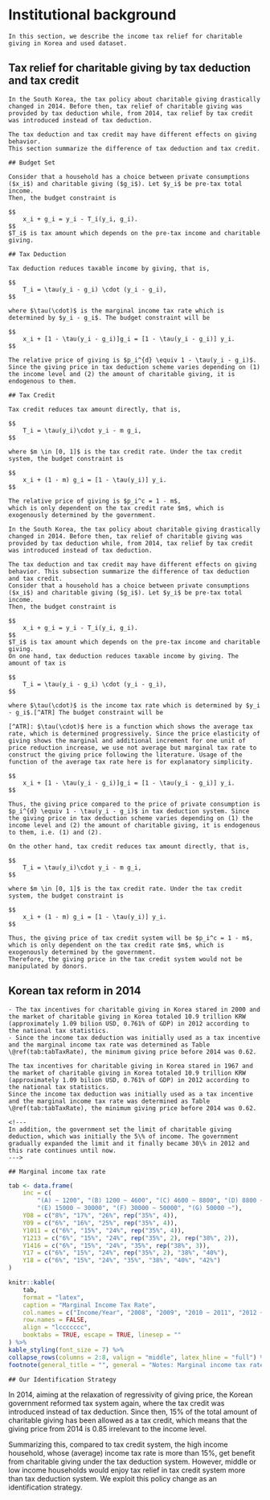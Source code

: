 
# Institutional background

```asis
In this section, we describe the income tax relief for charitable giving in Korea and used dataset.
```

## Tax relief for charitable giving by tax deduction and tax credit

```asis
In the South Korea, the tax policy about charitable giving drastically changed in 2014. Before then, tax relief of charitable giving was provided by tax deduction while, from 2014, tax relief by tax credit was introduced instead of tax deduction. 

The tax deduction and tax credit may have different effects on giving behavior. 
This section summarize the difference of tax deduction and tax credit.

## Budget Set

Consider that a household has a choice between private consumptions ($x_i$) and charitable giving ($g_i$). Let $y_i$ be pre-tax total income.
Then, the budget constraint is 

$$
    x_i + g_i = y_i - T_i(y_i, g_i).
$$
$T_i$ is tax amount which depends on the pre-tax income and charitable giving.

## Tax Deduction

Tax deduction reduces taxable income by giving, that is,

$$
    T_i = \tau(y_i - g_i) \cdot (y_i - g_i),
$$

where $\tau(\cdot)$ is the marginal income tax rate which is determined by $y_i - g_i$. The budget constraint will be 

$$
    x_i + [1 - \tau(y_i - g_i)]g_i = [1 - \tau(y_i - g_i)] y_i.
$$

The relative price of giving is $p_i^{d} \equiv 1 - \tau(y_i - g_i)$.
Since the giving price in tax deduction scheme varies depending on (1) the income level and (2) the amount of charitable giving, it is endogenous to them.

## Tax Credit

Tax credit reduces tax amount directly, that is,

$$
    T_i = \tau(y_i)\cdot y_i - m g_i,
$$

where $m \in [0, 1]$ is the tax credit rate. Under the tax credit system, the budget constraint is 

$$
    x_i + (1 - m) g_i = [1 - \tau(y_i)] y_i.
$$

The relative price of giving is $p_i^c = 1 - m$, 
which is only dependent on the tax credit rate $m$, which is exogenously determined by the government.
```

```asis
In the South Korea, the tax policy about charitable giving drastically changed in 2014. Before then, tax relief of charitable giving was provided by tax deduction while, from 2014, tax relief by tax credit was introduced instead of tax deduction. 

The tax deduction and tax credit may have different effects on giving behavior. This subsection summarize the difference of tax deduction and tax credit.
Consider that a household has a choice between private consumptions ($x_i$) and charitable giving ($g_i$). Let $y_i$ be pre-tax total income.
Then, the budget constraint is 

$$
    x_i + g_i = y_i - T_i(y_i, g_i).
$$
$T_i$ is tax amount which depends on the pre-tax income and charitable giving.
On one hand, tax deduction reduces taxable income by giving. The amount of tax is

$$
    T_i = \tau(y_i - g_i) \cdot (y_i - g_i),
$$

where $\tau(\cdot)$ is the income tax rate which is determined by $y_i - g_i$.[^ATR] The budget constraint will be 

[^ATR]: $\tau(\cdot)$ here is a function which shows the average tax rate, which is determined progressively. Since the price elasticity of giving shows the marginal and additional increment for one unit of price reduction increase, we use not average but marginal tax rate to construct the giving price following the literature. Usage of the function of the average tax rate here is for explanatory simplicity.

$$
    x_i + [1 - \tau(y_i - g_i)]g_i = [1 - \tau(y_i - g_i)] y_i.
$$

Thus, the giving price compared to the price of private consumption is $p_i^{d} \equiv 1 - \tau(y_i - g_i)$ in tax deduction system. Since the giving price in tax deduction scheme varies depending on (1) the income level and (2) the amount of charitable giving, it is endogenous to them, i.e. (1) and (2).

On the other hand, tax credit reduces tax amount directly, that is,

$$
    T_i = \tau(y_i)\cdot y_i - m g_i,
$$

where $m \in [0, 1]$ is the tax credit rate. Under the tax credit system, the budget constraint is 

$$
    x_i + (1 - m) g_i = [1 - \tau(y_i)] y_i.
$$

Thus, the giving price of tax credit system will be $p_i^c = 1 - m$, which is only dependent on the tax credit rate $m$, which is exogenously determined by the government.
Therefore, the giving price in the tax credit system would not be manipulated by donors.
```

## Korean tax reform in 2014

```asis
- The tax incentives for charitable giving in Korea stared in 2000 and the market of charitable giving in Korea totaled 10.9 trillion KRW (approximately 1.09 bilion USD, 0.761% of GDP) in 2012 according to the national tax statistics.
- Since the income tax deduction was initially used as a tax incentive and the marginal income tax rate was determined as Table \@ref(tab:tabTaxRate), the minimum giving price before 2014 was 0.62. 
```

```asis
The tax incentives for charitable giving in Korea stared in 1967 and the market of charitable giving in Korea totaled 10.9 trillion KRW (approximately 1.09 bilion USD, 0.761% of GDP) in 2012 according to the national tax statistics.
Since the income tax deduction was initially used as a tax incentive and the marginal income tax rate was determined as Table \@ref(tab:tabTaxRate), the minimum giving price before 2014 was 0.62.

<!---
In addition, the government set the limit of charitable giving deduction, which was initially the 5\% of income. The government gradually expanded the limit and it finally became 30\% in 2012 and this rate continues until now.
--->
```

```asis
## Marginal income tax rate
```

```r
tab <- data.frame(
    inc = c(
        "(A) ~ 1200", "(B) 1200 ~ 4600", "(C) 4600 ~ 8800", "(D) 8800 ~ 15000", 
        "(E) 15000 ~ 30000", "(F) 30000 ~ 50000", "(G) 50000 ~"),
    Y08 = c("8%", "17%", "26%", rep("35%", 4)),
    Y09 = c("6%", "16%", "25%", rep("35%", 4)),
    Y1011 = c("6%", "15%", "24%", rep("35%", 4)),
    Y1213 = c("6%", "15%", "24%", rep("35%", 2), rep("38%", 2)),
    Y1416 = c("6%", "15%", "24%", "35%", rep("38%", 3)),
    Y17 = c("6%", "15%", "24%", rep("35%", 2), "38%", "40%"),
    Y18 = c("6%", "15%", "24%", "35%", "38%", "40%", "42%")
)

knitr::kable(
    tab,
    format = "latex",
    caption = "Marginal Income Tax Rate",
    col.names = c("Income/Year", "2008", "2009", "2010 ~ 2011", "2012 ~ 2013", "2014 ~ 2016", "2017", "2018"),
    row.names = FALSE,
    align = "lccccccc", 
    booktabs = TRUE, escape = TRUE, linesep = ""
) %>% 
kable_styling(font_size = 7) %>% 
collapse_rows(columns = 2:8, valign = "middle", latex_hline = "full") %>%
footnote(general_title = "", general = "Notes: Marginal income tax rates applied from 2008 to 2018 are summarized. The income level is shown in terms of 10,000 KRW, which is approximately 10 United States dollars (USD) at an exchange rate of 1,000 KRW to one USD.", threeparttable = TRUE, escape = FALSE)
```

```asis
## Our Identification Strategy
```

In 2014, aiming at the relaxation of regressivity of giving price, the Korean government reformed tax system again, where the tax credit was introduced instead of tax deduction. Since then, 15\% of the total amount of charitable giving has been allowed as a tax credit, which means that the giving price from 2014 is 0.85 irrelevant to the income level.

Summarizing this, compared to tax credit system, the high income household, whose (average) income tax rate is more than 15\%, get benefit from charitable giving under the tax deduction system. However, middle or low income households would enjoy tax relief in tax credit system more than tax deduction system. We exploit this policy change as an identification strategy.
